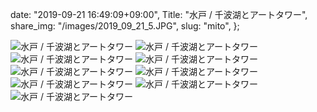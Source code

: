  date: "2019-09-21 16:49:09+09:00",
  Title: "水戸 / 千波湖とアートタワー",
  share_img: "/images/2019_09_21_5.JPG",
  slug: "mito",
};

![水戸 / 千波湖とアートタワー](/images/2019_09_21_1.JPG)
![水戸 / 千波湖とアートタワー](/images/2019_09_21_2.JPG)
![水戸 / 千波湖とアートタワー](/images/2019_09_21_3.JPG)
![水戸 / 千波湖とアートタワー](/images/2019_09_21_4.JPG)
![水戸 / 千波湖とアートタワー](/images/2019_09_21_5.JPG)
![水戸 / 千波湖とアートタワー](/images/2019_09_21_6.JPG)
![水戸 / 千波湖とアートタワー](/images/2019_09_21_7.JPG)
![水戸 / 千波湖とアートタワー](/images/2019_09_21_8.JPG)
![水戸 / 千波湖とアートタワー](/images/2019_09_21_9.JPG)
